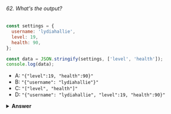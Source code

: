 ###### 62. What's the output?

```javascript
const settings = {
  username: 'lydiahallie',
  level: 19,
  health: 90,
};

const data = JSON.stringify(settings, ['level', 'health']);
console.log(data);
```

- A: `"{"level":19, "health":90}"`
- B: `"{"username": "lydiahallie"}"`
- C: `"["level", "health"]"`
- D: `"{"username": "lydiahallie", "level":19, "health":90}"`

<details>
<summary>
<b>Answer</b>
</summary>

#### Answer: A

The second argument of `JSON.stringify` is the _replacer_. The replacer can either be a function or an array, and lets you control what and how the values should be stringified.

If the replacer is an _array_, only the property names included in the array will be added to the JSON string. In this case, only the properties with the names `"level"` and `"health"` are included, `"username"` is excluded. `data` is now equal to `"{"level":19, "health":90}"`.

If the replacer is a _function_, this function gets called on every property in the object you're stringifying. The value returned from this function will be the value of the property when it's added to the JSON string. If the value is `undefined`, this property is excluded from the JSON string.

</details>
